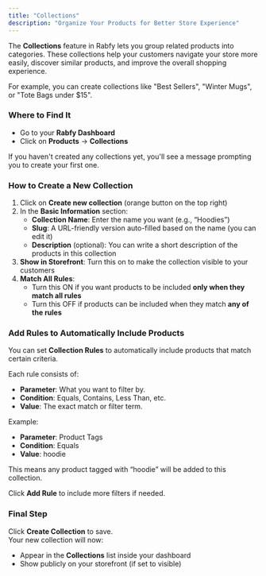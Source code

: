 ```yaml
---
title: "Collections"
description: "Organize Your Products for Better Store Experience"
---
```


The **Collections** feature in Rabfy lets you group related products into categories. These collections help your customers navigate your store more easily, discover similar products, and improve the overall shopping experience.

For example, you can create collections like "Best Sellers", "Winter Mugs", or "Tote Bags under \$15".

### Where to Find It

- Go to your **Rabfy Dashboard**
- Click on **Products** → **Collections**

If you haven't created any collections yet, you'll see a message prompting you to create your first one.

### How to Create a New Collection

1. Click on **Create new collection** (orange button on the top right)
2. In the **Basic Information** section:
   - **Collection Name**: Enter the name you want (e.g., “Hoodies”)
   - **Slug**: A URL-friendly version auto-filled based on the name (you can edit it)
   - **Description** (optional): You can write a short description of the products in this collection
3. **Show in Storefront**: Turn this on to make the collection visible to your customers
4. **Match All Rules**:
   - Turn this ON if you want products to be included **only when they match all rules**
   - Turn this OFF if products can be included when they match **any of the rules**

### Add Rules to Automatically Include Products

You can set **Collection Rules** to automatically include products that match certain criteria.

Each rule consists of:

- **Parameter**: What you want to filter by.
- **Condition**: Equals, Contains, Less Than, etc.
- **Value**: The exact match or filter term.

Example:

- **Parameter**: Product Tags
- **Condition**: Equals
- **Value**: hoodie

This means any product tagged with “hoodie” will be added to this collection.

Click **Add Rule** to include more filters if needed.

### Final Step

Click **Create Collection** to save.\
Your new collection will now:

- Appear in the **Collections** list inside your dashboard
- Show publicly on your storefront (if set to visible)